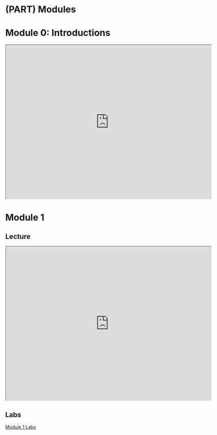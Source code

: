 # (PART) Modules {-}

# Module 0: Introductions

<iframe src="https://drive.google.com/file/d/1MiLebdA0sNDn8UR1fr52fc5nXr0r58Pl/preview" width="640" height="480" allow="autoplay"></iframe>

# Module 1

## Lecture
<iframe src="https://drive.google.com/file/d/1zjmIjjvpgiJTzuFFiWF8_8h1bn7xKL8e/preview" width="640" height="480" allow="autoplay"></iframe>

## Labs
[Module 1 Labs](https://rnabio.org/module-01-inputs/0001/01/01/Intro_to_Inputs/)
